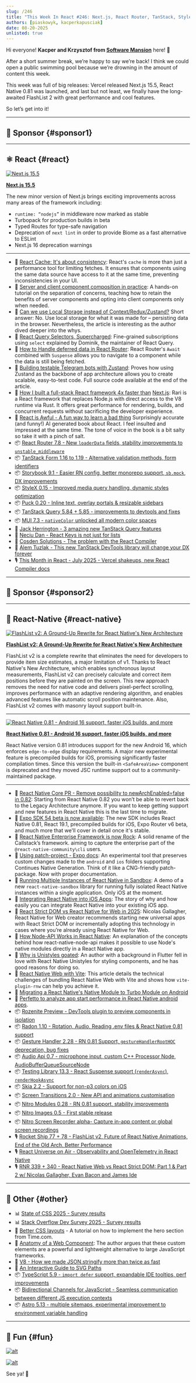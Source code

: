 ```yaml
---
slug: /246
title: "This Week In React #246: Next.js, React Router, TanStack, StyleX, MUI, Storybook | FlashList 2, RN 0.81, Expo, Radon, Gesture Handler, Audio, Skia, Nitro, Strict DOM | TypeScript, Astro, BIDC, SVG, Surveys"
authors: [piaskowyk, kacperkapusciak]
date: 08-20-2025
unlisted: true
---
```


Hi everyone! **Kacper and Krzysztof from [Software Mansion](https://swmansion.com/?utm_source=thisweekinreact)** here! 👋

After a short summer break, we’re happy to say we’re back\! I think we could open a public swimming pool because we’re drowning in the amount of content this week.

This week was full of big releases: Vercel released Next.js 15.5, React Native 0.81 was launched, and last but not least, we finally have the long-awaited FlashList 2 with great performance and cool features.

So let’s get into it\!

<!-- truncate -->


<Support />

---

## 💸 Sponsor {#sponsor1}

---

## ⚛️ React {#react}

[![Next.js 15.5](/emails/issues/246/nextjs-banner.jpg)](https://nextjs.org/blog/next-15-5)

**[Next.js 15.5](https://nextjs.org/blog/next-15-5)**

The new minor version of Next.js brings exciting improvements across many areas of the framework including:

- `runtime: “nodejs”` in middleware now marked as stable
- Turbopack for production builds in beta
- Typed Routes for type-safe navigation
- Deprecation of `next lint` in order to provide Biome as a fast alternative to ESLint
- Next.js 16 deprecation warnings

---

- 📜 [React Cache: It's about consistency](https://twofoldframework.com/blog/react-cache-its-about-consistency): React's `cache` is more than just a performance tool for limiting fetches. It ensures that components using the same data source have access to it at the same time, preventing inconsistencies in your UI.
- 📜 [Server and client component composition in practice](https://aurorascharff.no/posts/server-client-component-composition-in-practice/): A hands-on tutorial on the separation of concerns, teaching how to retain the benefits of server components and opting into client components only when needed.
- 📜 [Can we use Local Storage instead of Context/Redux/Zustand?](https://www.developerway.com/posts/local-storage-instead-of-context) Short answer: No. Use local storage for what it was made for – persisting data in the browser. Nevertheless, the article is interesting as the author dived deeper into the whys.
- 📜 [React Query Selectors, Supercharged](https://tkdodo.eu/blog/react-query-selectors-supercharged): Fine-grained subscriptions using `select` explained by Dominik, the maintainer of React Query.
- 📜 [How to Handle deferred data in React Router](https://sergiodxa.com/tutorials/handle-deferred-data-in-react-router): React Router's `Await` combined with `Suspense` allows you to navigate to a component while the data is still being fetched.
- 📜 [Building testable Telegram bots with Zustand](https://zwit.link/posts/zustand-telegram-bot/): Proves how using Zustand as the backbone of app architecture allows you to create scalable, easy-to-test code. Full source code available at the end of the article.
- 📜 [How I built a full-stack React framework 4x faster than](https://ryanskinner.com/posts/how-i-built-a-full-stack-react-framework-4x-faster-than-nextjs-with-4x-more-throughput) [Next.js](http://Next.js): Rari is a React framework that replaces Node.js with direct access to the V8 runtime via Rust. It offers great performance for rendering, builds, and concurrent requests without sacrificing the developer experience.
- 📘 [React is Awful - A fun way to learn a bad thing](https://github.com/cloudstreet-dev/React-is-Awful) Surprisingly accurate (and funny\!) AI generated book about React. I feel insulted and impressed at the same time. The tone of voice in the book is a bit salty so take it with a pinch of salt.
- 📦 [React Router 7.8 \- New `loaderData` fields, stability improvements to `unstable_middleware`](https://reactrouter.com/changelog#v780)
- 📦 [TanStack Form 1.16 to 1.19 \- Alternative validation methods, form identifiers](https://github.com/TanStack/form/releases/tag/v1.16.0)
- 📦 [Storybook 9.1 \- Easier RN config, better monorepo support, `sb.mock`, DX improvements](https://github.com/storybookjs/storybook/releases/tag/v9.1.0)
- 📦 [StyleX 0.15 \- Improved media query handling, dynamic styles optimization](https://stylexjs.com/blog/v0.15.0)
- 📦 [Puck 0.20 \- Inline text, overlay portals & resizable sidebars](https://puckeditor.com/blog/puck-020)
- 📦 [TanStack Query 5.84 \+ 5.85 \- improvements to devtools and fixes](https://github.com/TanStack/query/releases)
- 📦 [MUI 7.3 \- `nativeColor` unlocked all modern color spaces](https://github.com/mui/material-ui/releases/tag/v7.3.0)
- 🎥 [Jack Herrington \- 3 amazing new TanStack Query features](https://www.youtube.com/watch?v=EujzNb2iu3w)
- 🎥 [Neciu Dan \- React Keys is not just for lists](https://www.youtube.com/watch?v=l-2zAVxdSDM)
- 🎥 [Cosden Solutions \- The problem with the React Compiler](https://www.youtube.com/watch?v=14MZJtGAiVs)
- 🎥 [Alem Tuzlak \- This new TanStack DevTools library will change your DX forever](https://www.youtube.com/watch?v=Em2MeE-GTK0)
- 🎙️ [This Month in React \- July 2025 \- Vercel shakeups, new React Compiler docs](https://www.reactiflux.com/transcripts/tmir-2025-07)

<SubscribeFormEmbed placement="middle" />

---

## 💸 Sponsor {#sponsor2}

---

## 📱 React-Native {#react-native}

[![FlashList v2: A Ground-Up Rewrite for React Native's New Architecture](/emails/issues/246/flashlist-banner.jpg)](https://shopify.engineering/flashlist-v2)

**[FlashList v2: A Ground-Up Rewrite for React Native's New Architecture](https://shopify.engineering/flashlist-v2)**

FlashList v2 is a complete rewrite that eliminates the need for developers to provide item size estimates, a major limitation of v1. Thanks to React Native's New Architecture, which enables synchronous layout measurements, FlashList v2 can precisely calculate and correct item positions before they are painted on the screen. This new approach removes the need for native code and delivers pixel-perfect scrolling, improves performance with an adaptive rendering algorithm, and enables advanced features like automatic scroll position maintenance. Also, FlashList v2 comes with masonry layout support built-in.

---

[![React Native 0.81 - Android 16 support, faster iOS builds, and more](/emails/issues/246/rn-banner.jpg)](https://reactnative.dev/blog/2025/08/12/react-native-0.81)

**[React Native 0.81 - Android 16 support, faster iOS builds, and more](https://reactnative.dev/blog/2025/08/12/react-native-0.81)**

React Native version 0.81 introduces support for the new Android 16, which enforces `edge-to-edge` display requirements. A major new experimental feature is precompiled builds for iOS, promising significantly faster compilation times. Since this version the built-in `<SafeAreaView>` component is deprecated and they moved JSC runtime support out to a community-maintained package.

---

- 👀 [React Native Core PR \- Remove possibility to newArchEnabled=false in 0.82](https://github.com/facebook/react-native/pull/53025): Starting from React Native 0.82 you won’t be able to revert back to the Legacy Architecture anymore. If you want to keep getting support and new features in React Native this is the last time to migrate.
- 👀 [Expo SDK 54 beta is now available](https://expo.dev/changelog/sdk-54-beta): The new SDK includes React Native 0.81, React 19.1, precompiled builds for iOS, Expo Router v6 beta, and much more that we'll cover in detail once it's stable.
- 📣 [React Native Enterprise Framework is now Rock](https://www.callstack.com/blog/react-native-enterprise-framework-is-now-rock): A solid rename of the Callstack’s framework. aiming to capture the enterprise part of the `@react-native-community\cli` users.
- 📖 [Using patch-project \- Expo docs](https://docs.expo.dev/config-plugins/patch-project/): An experimental tool that preserves custom changes made to the `android` and `ios` folders supporting Continues Native Generation. Think of it like a CNG-friendly patch-package. Now with proper documentation.
- 📜 [Running Multiple Instances of React Native in Sandbox](https://www.callstack.com/blog/running-multiple-instances-of-react-native-in-sandbox): A demo of a new `react-native-sandbox` library for running fully isolated React Native instances within a single application. Only iOS at the moment.
- 📜 [Integrating React Native into iOS Apps](https://blog.codeminer42.com/integrating-react-native-into-ios-apps/): The story of why and how easily you can integrate React Native into your existing iOS app.
- 📜 [React Strict DOM vs React Native for Web in 2025](https://shift.infinite.red/react-strict-dom-vs-react-native-for-web-in-2025-bb91582ef261): Nicolas Gallagher, React Native for Web creator recommends starting new universal apps with React Strict DOM or incrementally adopting this technology in cases where you’re already using React Native for Web.
- 📜 [How Node-API Works in React Native](https://www.callstack.com/blog/how-node-api-works-in-react-native-a-deep-dive): An explanation of the concepts behind how react-native-node-api makes it possible to use Node's native modules directly in a React Native app.
- 📜 [Why is Unistyles goated](https://www.ali-sh.com/posts/why-is-unistyles-goated): An author with a background in Flutter fell in love with React Native Unistyles for styling components, and he has good reasons for doing so.
- 📜 [React Native Web with Vite](https://dev.to/dannyhw/react-native-web-with-vite-1jg5): This article details the technical challenges of bundling React Native Web with Vite and shows how `vite-plugin-rnw` can help you achieve it.
- 📜 [Migrating a React Native's Native Module to Turbo Module on Android](https://andrei-calazans.com/posts/migrating-native-module-to-turbo-module-android/)
- 📜 [Perfetto to analyze app start performance in React Native android apps](https://andrei-calazans.com/posts/analyzing-app-start-android-systrace/).
- 📦 [Rozenite Preview - DevTools plugin to preview components in isolation](https://github.com/matinzd/rozenite-preview)
- 📦 [Radon 1.10 \- Rotation, Audio, Reading .env files & React Native 0.81 support](https://ide.swmansion.com/docs/getting-started/changelog#1.10.x)
- 📦 [Gesture Handler 2.28 \- RN 0.81 Support, `gestureHandlerRootHOC` deprecation, bug fixes](https://github.com/software-mansion/react-native-gesture-handler/releases/tag/2.28.0)
- 📦 [Audio Api 0.7 \- microphone input, custom C++ Processor Node, AudioBufferQueueSourceNode](https://github.com/software-mansion/react-native-audio-api/releases/tag/0.7.0)
- 📦 [Testing Library 13.3 \- React Suspense support (`renderAsync`), `renderHookAsync`](https://github.com/callstack/react-native-testing-library/releases/tag/v13.3.0)
- 📦 [Skia 2.2 \- Support for non-p3 colors on iOS](https://github.com/Shopify/react-native-skia/releases/tag/v2.2.0)
- 📦 [Screen Transitions 2.0 \- New API and animations customisation](https://github.com/eds2002/react-native-screen-transitions/releases/tag/react-native-screen-transitions%402.0.2)
- 📦 [Nitro Modules 0.28 \- RN 0.81 support, stability improvements](https://github.com/mrousavy/nitro/releases/tag/v0.28.0)
- 📦 [Nitro Images 0.5 - First stable release](https://github.com/mrousavy/react-native-nitro-image/releases/tag/v0.5.0)
- 📦 [Nitro Screen Recorder alpha\- Capture in-app content or global screen recordings](https://github.com/ChristopherGabba/react-native-nitro-screen-recorder)
- 🎙️ [Rocket Ship 77 \+ 78 \- FlashList v2, Future of React Native Animations, End of the Old Arch, Better Performance](https://podcast.galaxies.dev/)
- 🎙️ [React Universe on Air \- Observability and OpenTelemetry in React Native](https://www.callstack.com/podcasts/observability-opentelemetry-in-react-native)
- 🎙️ [RNR 339 \+ 340 \- React Native Web vs React Strict DOM: Part 1 & Part 2 w/ Nicolas Gallagher, Evan Bacon and James Ide](https://infinite.red/react-native-radio#recent-episodes)

---

## 🔀 Other {#other}

- 📊 [State of CSS 2025 - Survey results](https://2025.stateofcss.com/en-US)
- 📊 [Stack Overflow Dev Survey 2025 - Survey results](https://survey.stackoverflow.co/2025)
- 📜 [Better CSS layouts](https://ishadeed.com/article/time-layout) \- A tutorial on how to implement the hero section from Time.com.
- 📜 [Anatomy of a Web Component](https://dbushell.com/2025/08/01/anatomy-of-a-web-component/): The author argues that these custom elements are a powerful and lightweight alternative to large JavaScript frameworks.
- 📜 [V8 - How we made JSON.stringify more than twice as fast](https://v8.dev/blog/json-stringify)
- 📜 [An Interactive Guide to SVG Paths](https://www.joshwcomeau.com/svg/interactive-guide-to-paths/)
- 📦 [TypeScript 5.9 \- `import defer` support, expandable IDE tooltips, perf improvements](https://devblogs.microsoft.com/typescript/)
- 📦 [Bidirectional Channels for JavaScript - Seamless communication between different JS execution contexts](https://github.com/vercel/bidc)
- 📦 [Astro 5.13 \- multiple sitemaps, experimental improvement to environment variable handling](https://astro.build/blog/astro-5130/)

---

## 🤭 Fun {#fun}

[![alt](/emails/issues/246/meme1.jpg)](https://x.com/Baconbrix/status/1956111649401676208)

[![alt](/emails/issues/246/meme2.jpg)](https://x.com/iamsahaj_xyz/status/1945600753441132844)

See ya! 👋
